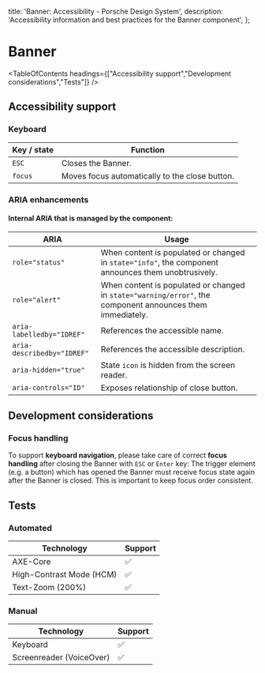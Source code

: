 
  title: 'Banner: Accessibility - Porsche Design System',
  description: 'Accessibility information and best practices for the Banner component',
};

# Banner <ComponentStatus tagName="p-banner"></ComponentStatus>

<TableOfContents headings={["Accessibility support","Development considerations","Tests"]} />

## Accessibility support

### Keyboard

| Key / state | Function                                       |
| ----------- | ---------------------------------------------- |
| `ESC`       | Closes the Banner.                             |
| `focus`     | Moves focus automatically to the close button. |

### ARIA enhancements

#### Internal **ARIA** that is managed by the component:

| ARIA                       | Usage                                                                                                      |
| -------------------------- | ---------------------------------------------------------------------------------------------------------- |
| `role="status"`            | When content is populated or changed in `state="info"`, the component announces them unobtrusively.        |
| `role="alert"`             | When content is populated or changed in `state="warning/error"`, the component announces them immediately. |
| `aria-labelledby="IDREF"`  | References the accessible name.                                                                            |
| `aria-describedby="IDREF"` | References the accessible description.                                                                     |
| `aria-hidden="true"`       | State `icon` is hidden from the screen reader.                                                             |
| `aria-controls="ID"`       | Exposes relationship of close button.                                                                      |

## Development considerations

### Focus handling

To support **keyboard navigation**, please take care of correct **focus handling** after closing the Banner with `ESC`
or `Enter` key: The trigger element (e.g. a button) which has opened the Banner must receive focus state again after the
Banner is closed. This is important to keep focus order consistent.

## Tests

### Automated

| Technology               | Support |
| ------------------------ | ------- |
| AXE-Core                 | ✅      |
| High-Contrast Mode (HCM) | ✅      |
| Text-Zoom (200%)         | ✅      |

### Manual

| Technology               | Support |
| ------------------------ | ------- |
| Keyboard                 | ✅      |
| Screenreader (VoiceOver) | ✅      |
